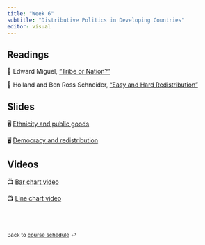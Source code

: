 ```yaml
---
title: "Week 6"
subtitle: "Distributive Politics in Developing Countries"
editor: visual
---
```


## Readings

📖 Edward Miguel, ["Tribe or Nation?"](http://www.jstor.org/stable/25054263)

📖 Holland and Ben Ross Schneider, ["Easy and Hard Redistribution"](https://doi-org.proxygw.wrlc.org/10.1017/S1537592717002122)

## Slides

🖥️ [Ethnicity and public goods](/slides/lecture-6.1.html)

🖥️ [Democracy and redistribution](/slides/lecture-6.2.html)

## Videos

📺 [Bar chart video](https://www.youtube.com/watch?v=G9vKgrtDZ-w&t=19s)

📺 [Line chart video](https://www.youtube.com/watch?v=YOpwcihO-iY&t=65s)

<br><br>

::: {style="font-size: 0.875em;"}
Back to [course schedule](/ "Course schedule") ⏎
:::
